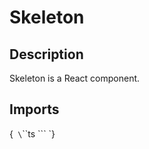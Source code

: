 
<Meta title="Components/Skeleton" of={SkeletonStories} />

# Skeleton

## Description

Skeleton is a React component.

## Imports

<Markdown>{`
\`\`\`ts
\`\`\`
`}</Markdown>

<Primary />

<ArgsTable of={SkeletonFrame}/>

